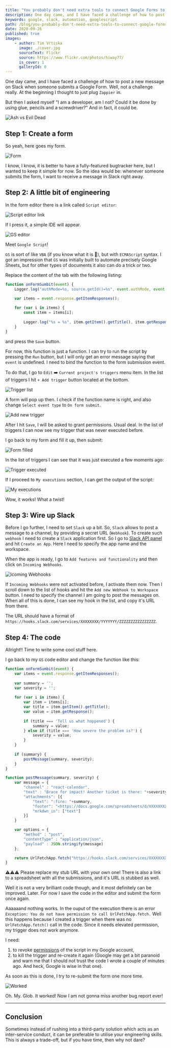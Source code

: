 ```yaml
---
title: "You probably don't need extra tools to connect Google Forms to your Slack channel"
description: One day came, and I have faced a challenge of how to post a new message on Slack when someone submits a Google Form.
keywords: google, slack, automation, googlescript
path: /blog/you-probably-don't-need-extra-tools-to-connect-google-forms-to-your-slack-channel-
date: 2020-09-26
published: true
images:
    - author: Tim Vrtiska
      image: ./cover.jpg
      sourceText: Flickr
      source: https://www.flickr.com/photos/hiway77/
      is_cover: 1
      galleryId: 0
---
```



One day came, and I have faced a challenge of how to post a new message on Slack when someone submits a Google Form. Well, not a challenge really.
At the beginning I thought to just plug `Zappier` in.

But then I asked myself "I am a developer, am I not? Could it be done by using glue, pencils and a screwdriver?" And in fact, it could be.

<Align>

![Ash vs Evil Dead](https://media4.giphy.com/media/3o75244asK5HGLmo9O/giphy.gif "Ash vs Evil Dead")
<Copyright source="https://giphy.com/gifs/ashvsevildead-reaction-3o75244asK5HGLmo9O" authorPrefix="Picture by" author="Ash vs Evil Dead" sourceText="Giphy" />

</Align>

## Step 1: Create a form

So yeah, here goes my form.

<Align>

![Form](./form.jpg)

</Align>

I know, I know, it is better to have a fully-featured bugtracker here, but I wanted to keep it simple for now.
So the idea would be: whenever someone submits the form, I want to receive a message in Slack right away.

## Step 2: A little bit of engineering

In the form editor there is a link called `Script editor`:

<Align>

![Script editor link](./script_editor_link.jpg)

</Align>

If I press it, a simple IDE will appear.

<Align>

![GS editor](./gs_editor.png)

</Align>

Meet `Google Script`!

`GS` is sort of like `VBA` (if you know what it is 🤪), but with `ECMAScript` syntax. I got an impression that `GS` was initially built to automate precisely Google Sheets, but for other types of documents it also can do a trick or two.

Replace the content of the tab with the following listing:

~~~js
function onFormSumbit(event) {
    Logger.log("authMode=%s, source.getId()=%s", event.authMode, event.source.getId());

    var items = event.response.getItemResponses();
    
    for (var i in items) {
        const item = items[i];
        
        Logger.log("%s = %s", item.getItem().getTitle(), item.getResponse());
    }
}
~~~

and press the `Save` button.

For now, this function is just a function. I can try to run the script by pressing the `Run` button, but I will only get an error message saying that `event` is undefined.
I need to bind the function to the form submission event.

To do that, I go to `Edit` ➡️ `Current project's triggers` menu item. In the list of triggers I hit `+ Add trigger` button located at the bottom.

<Align>

![Trigger list](./trigger_list.png)

</Align>

A form will pop up then. I check if the function name is right, and also change `Select event type` to `On form submit`.

<Align>

![Add new trigger](./add_new_trigger.png)

</Align>

After I hit `Save`, I will be asked to grant permissions. Usual deal. In the list of triggers I can now see my trigger that was never executed before.

I go back to my form and fill it up, then submit:

<Align>

![Form filled](./form_filled.png)

</Align>

In the list of triggers I can see that it was just executed a few moments ago:

<Align>

![Trigger executed](./trigger_executed.png)

</Align>

If I proceed to `My executions` section, I can get the output of the script:

<Align>

![My executions](./my_executions.png)

</Align>

Wow, it works! What a twist!

## Step 3: Wire up Slack

Before I go further, I need to set `Slack` up a bit. So, `Slack` allows to post a message to a channel, by providing a secret URL (`Webhook`). To create such `webhook` I need to create a `Slack` application first.
So I go to [Slack API panel](https://api.slack.com/apps/) and hit `Create an App`. Here I need to specify the app name and the workspace.

When the app is ready, I go to `Add features and functionality` and then click on `Incoming Webhooks`.

<Align>

![Icoming Webhooks](./incoming_webhook.png)

</Align>

If `Incoming Webhooks` were not activated before, I activate them now. Then I scroll down to the list of hooks and hit the `Add new Webhook to Workspace` button.
I need to specify the channel I am going to post the messages on. When all of this is done, I can see my hook in the list, and copy it's URL from there.

The URL should have a format of `https://hooks.slack.com/services/XXXXXXXX/YYYYYYY/ZZZZZZZZZZZZZZZZ`.

## Step 4: The code

Allright!! Time to write some cool stuff here.

I go back to my `GS` code editor and change the function like this:

~~~js
function onFormSumbit(event) {
    var items = event.response.getItemResponses();
    
    var summary = '';
    var severity = '';
    
    for (var i in items) {
        var item = items[i];
        var title = item.getItem().getTitle();
        var value = item.getResponse();
        
        if (title === 'Tell us what happened') {
            summary = value;
        } else if (title === 'How severe the problem is?') {
            severity = value;
        }
    }
    
    if (summary) {
        postMessage(summary, severity);
    }
}

function postMessage(summary, severity) {
    var message = {
        "channel" : "react-calendar",
        "text" : "Brace for impact! Another ticket is there: "+severity,
        "attachments": [{
            "text": ":fire: "+summary,
            "footer": "<https://docs.google.com/spreadsheets/d/XXXXXXXX/edit|See all issues>",
            "mrkdwn_in": ["text"]
        }]
    }

    var options = {
        "method" : "post",
        "contentType" : "application/json",
        "payload" : JSON.stringify(message)
    };

    return UrlFetchApp.fetch("https://hooks.slack.com/services/XXXXXXXX/YYYYYYY/ZZZZZZZZZZZZZZZZ", options);
}
~~~

⚠️⚠️⚠️ Please replace my stub URL with your own one! There is also a link to a spreadsheet with all the submissions, and it's URL is stubbed as well.

Well it is not a very brilliant code though, and it most definitely can be improved. Later. For now I save the code in the editor and submit the form once again.

Aaaaaand nothing works. In the ouput of the execution there is an error `Exception: You do not have permission to call UrlFetchApp.fetch.`
Well this happens because I created a trigger when there was no `UrlFetchApp.fetch()` call in the code. Since it needs elevated permission, my trigger does not work anymore.

I need:

1. to revoke [permissions](https://security.google.com/settings/security/permissions) of the script in my Google account,
2. to kill the trigger and re-create it again (Google may get a bit paranoid and warn me that I should not trust the code I wrote a couple of minutes ago. And heck, Google is wise in that one).

As soon as this is done, I try to re-submit the form one more time.

<Align>

![Worked](./worked.png)

</Align>

Oh. My. Glob. It worked! Now I am not gonna miss another bug report ever!

---

## Conclusion

Sometimes instead of rushing into a third-party solution which acts as an inter-service conduct, it can be preferable to utilise your engineering skills. This is always a trade-off, but if you have time, then why not dare?
